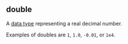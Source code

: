## double

A [data type](#data-type) representing <span class="shortdef">a real decimal number</span>. 

Examples of doubles are `1`, `1.0`, `-0.01`, or `1e4`.
